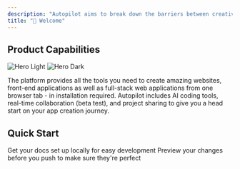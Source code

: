 ```yaml
---
description: "Autopilot aims to break down the barriers between creativity and technical programming, providing equal, simple, and implementable ways for all ideas. Based on AutoCoder self-developed PLE model, we can turn software ideas into truly usable software products through natural language interaction."
title: "👋 Welcome"
---
```


## **Product Capabilities**
<img
  className="block dark:hidden"
  src="/微信图片_20250327003833.png"
  alt="Hero Light"
  title={true}
/>
<img
  className="hidden dark:block"
  src="/微信图片_20250327003833.png"
  alt="Hero Dark"
/>

The platform provides all the tools you need to create amazing websites, front-end applications as well as full-stack web applications from one browser tab - in installation required. Autopilot includes AI coding tools, real-time collaboration (beta test), and project sharing to give you a head start on your app creation journey.

## **Quick Start** 

<CardGroup cols="2">
  <Card title="Getting Started" href="https://docs.koudingvip.com/introduction">
    Get your docs set up locally for easy development
  </Card>
  <Card title="Tutorial" href="https://docs.koudingvip.com/introduction">
    Preview your changes before you push to make sure they're perfect
  </Card>
</CardGroup>